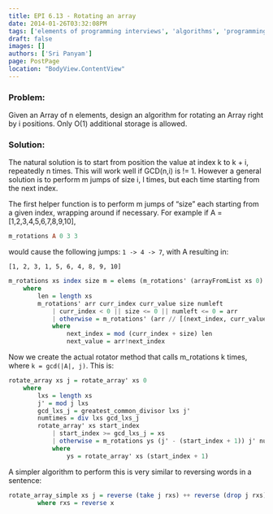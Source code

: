 ```yaml
---
title: EPI 6.13 - Rotating an array
date: 2014-01-26T03:32:08PM
tags: ['elements of programming interviews', 'algorithms', 'programming', 'arrays', 'rotating']
draft: false
images: []
authors: ['Sri Panyam']
page: PostPage
location: "BodyView.ContentView"
---
```


### Problem:

Given an Array of n elements, design an algorithm for rotating an Array right by i positions. Only O(1) additional storage is allowed.

### Solution:

The natural solution is to start from position the value at index k to k + i, repeatedly n times. This will work well if GCD(n,i) is != 1. However a general solution is to perform m jumps of size i, l times, but each time starting from the next index.

The first helper function is to perform m jumps of “size” each starting from a given index, wrapping around if necessary. For example if A = [1,2,3,4,5,6,7,8,9,10],

```haskell showLineNumbers
m_rotations A 0 3 3
```

would cause the following jumps: `1 -> 4 -> 7`, with A resulting in:

```
[1, 2, 3, 1, 5, 6, 4, 8, 9, 10]
```

```haskell showLineNumbers
m_rotations xs index size m = elems (m_rotations' (arrayFromList xs 0) index (xs!!index) size m)
    where
        len = length xs
        m_rotations' arr curr_index curr_value size numleft
            | curr_index < 0 || size <= 0 || numleft <= 0 = arr
            | otherwise = m_rotations' (arr // [(next_index, curr_value)]) next_index next_value size (numleft - 1)
            where
                next_index = mod (curr_index + size) len
                next_value = arr!next_index
```

Now we create the actual rotator method that calls m_rotations k times, where `k = gcd(|A|, j)`. This is:

```haskell showLineNumbers
rotate_array xs j = rotate_array' xs 0
    where
        lxs = length xs
        j' = mod j lxs
        gcd_lxs_j = greatest_common_divisor lxs j'
        numtimes = div lxs gcd_lxs_j
        rotate_array' xs start_index
            | start_index >= gcd_lxs_j = xs
            | otherwise = m_rotations ys (j' - (start_index + 1)) j' numtimes
            where
                ys = rotate_array' xs (start_index + 1)
```

A simpler algorithm to perform this is very similar to reversing words in a sentence:

```haskell showLineNumbers
rotate_array_simple xs j = reverse (take j rxs) ++ reverse (drop j rxs)
        where rxs = reverse x
```
